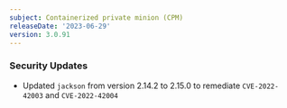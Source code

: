 ```yaml
---
subject: Containerized private minion (CPM)
releaseDate: '2023-06-29'
version: 3.0.91
---
```


### Security Updates

* Updated `jackson` from version 2.14.2 to 2.15.0 to remediate `CVE-2022-42003` and `CVE-2022-42004`
